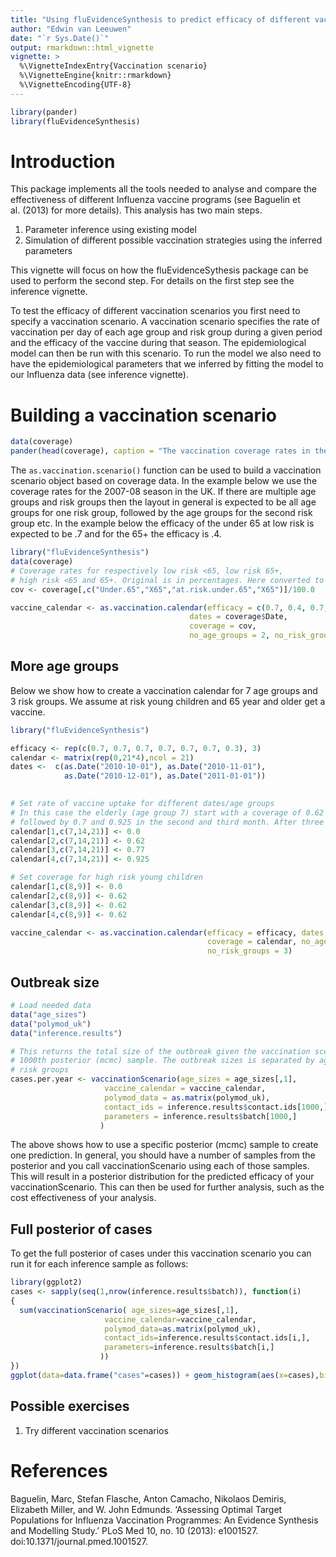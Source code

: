 ```yaml
---
title: "Using fluEvidenceSynthesis to predict efficacy of different vaccination scenarios"
author: "Edwin van Leeuwen"
date: "`r Sys.Date()`"
output: rmarkdown::html_vignette
vignette: >
  %\VignetteIndexEntry{Vaccination scenario}
  %\VignetteEngine{knitr::rmarkdown}
  %\VignetteEncoding{UTF-8}
---
```


```r
library(pander)
library(fluEvidenceSynthesis)
```

# Introduction

This package implements all the tools needed to analyse and compare the effectiveness of different Influenza vaccine programs (see Baguelin et al. (2013) for more details). This analysis has two main steps.

#. Parameter inference using existing model
#. Simulation of different possible vaccination strategies using the inferred parameters

This vignette will focus on how the fluEvidenceSythesis package can be used to perform the second step. For details on the first step see the inference vignette.

To test the efficacy of different vaccination scenarios you first need to specify a vaccination scenario. A vaccination scenario specifies the rate of vaccination per day of each age group and risk group during a given period and the efficacy of the vaccine during that season. The epidemiological model can then be run with this scenario. To run the model we also need to have the epidemiological parameters that we inferred by fitting the model to our Influenza data (see inference vignette).

# Building a vaccination scenario

```r
data(coverage)
pander(head(coverage), caption = "The vaccination coverage rates in the UK in season 2007-08. Note that this only shows the first 6 weeks of data")
```

The `as.vaccination.scenario()` function can be used to build a vaccination scenario object based on coverage data. In the example below we use the coverage rates for the 2007-08 season in the UK. If there are multiple age groups and risk groups then the layout in general is expected to be all age groups for one risk group, followed by the age groups for the second risk group etc. In the example below the efficacy of the under 65 at low risk is expected to be $.7$ and for the 65+ the efficacy is $.4$.

```r
library("fluEvidenceSynthesis")
data(coverage)
# Coverage rates for respectively low risk <65, low risk 65+,
# high risk <65 and 65+. Original is in percentages. Here converted to fraction
cov <- coverage[,c("Under.65","X65","at.risk.under.65","X65")]/100.0

vaccine_calendar <- as.vaccination.calendar(efficacy = c(0.7, 0.4, 0.7, 0.4), 
                                        dates = coverage$Date,
                                        coverage = cov, 
                                        no_age_groups = 2, no_risk_groups = 2)
```

## More age groups

Below we show how to create a vaccination calendar for 7 age groups and 3 risk groups. We assume at risk young children and 65 year and older get a vaccine.
```r
library("fluEvidenceSynthesis")

efficacy <- rep(c(0.7, 0.7, 0.7, 0.7, 0.7, 0.7, 0.3), 3)
calendar <- matrix(rep(0,21*4),ncol = 21)
dates <-  c(as.Date("2010-10-01"), as.Date("2010-11-01"),
            as.Date("2010-12-01"), as.Date("2011-01-01"))

  
# Set rate of vaccine uptake for different dates/age groups
# In this case the elderly (age group 7) start with a coverage of 0.62 in the first month
# followed by 0.7 and 0.925 in the second and third month. After three months the total uptake will be.
calendar[1,c(7,14,21)] <- 0.0
calendar[2,c(7,14,21)] <- 0.62
calendar[3,c(7,14,21)] <- 0.77
calendar[4,c(7,14,21)] <- 0.925

# Set coverage for high risk young children
calendar[1,c(8,9)] <- 0.0
calendar[2,c(8,9)] <- 0.62
calendar[3,c(8,9)] <- 0.62
calendar[4,c(8,9)] <- 0.62

vaccine_calendar <- as.vaccination.calendar(efficacy = efficacy, dates = dates, 
                                            coverage = calendar, no_age_groups = 7,
                                            no_risk_groups = 3)
```

## Outbreak size

```r
# Load needed data
data("age_sizes")
data("polymod_uk")
data("inference.results")

# This returns the total size of the outbreak given the vaccination scenario and the
# 1000th posterior (mcmc) sample. The outbreak sizes is separated by age group and 
# risk groups
cases.per.year <- vaccinationScenario(age_sizes = age_sizes[,1],
                     vaccine_calendar = vaccine_calendar,
                     polymod_data = as.matrix(polymod_uk),
                     contact_ids = inference.results$contact.ids[1000,],
                     parameters = inference.results$batch[1000,]
                    )
```

The above shows how to use a specific posterior (mcmc) sample to create one prediction. In general, you should have a number of samples from the posterior and you call vaccinationScenario using each of those samples. This will result in a posterior distribution for the predicted efficacy of your vaccinationScenario. This can then be used for further analysis, such as the cost effectiveness of your analysis.

## Full posterior of cases

To get the full posterior of cases under this vaccination scenario you can run it for each inference sample as follows:

```r
library(ggplot2)
cases <- sapply(seq(1,nrow(inference.results$batch)), function(i)
{
  sum(vaccinationScenario( age_sizes=age_sizes[,1],
                     vaccine_calendar=vaccine_calendar,
                     polymod_data=as.matrix(polymod_uk),
                     contact_ids=inference.results$contact.ids[i,],
                     parameters=inference.results$batch[i,]
                    ))
})
ggplot(data=data.frame("cases"=cases)) + geom_histogram(aes(x=cases),bins=25)
```

## Possible exercises

1. Try different vaccination scenarios

# References

Baguelin, Marc, Stefan Flasche, Anton Camacho, Nikolaos Demiris, Elizabeth Miller, and W. John Edmunds. ‘Assessing Optimal Target Populations for Influenza Vaccination Programmes: An Evidence Synthesis and Modelling Study.’ PLoS Med 10, no. 10 (2013): e1001527. doi:10.1371/journal.pmed.1001527.

